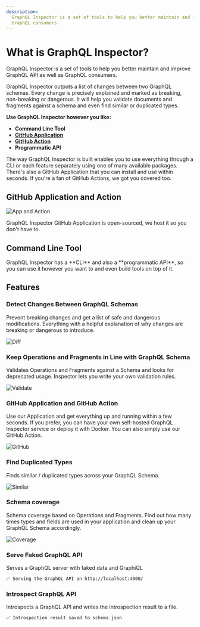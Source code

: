 ```yaml
---
description:
  GraphQL Inspector is a set of tools to help you better maintain and improve GraphQL API as well as
  GraphQL consumers.
---
```



# What is GraphQL Inspector?

GraphQL Inspector is a set of tools to help you better maintain and improve GraphQL API as well as
GraphQL consumers.

GraphQL Inspector outputs a list of changes between two GraphQL schemas. Every change is precisely
explained and marked as breaking, non-breaking or dangerous. It will help you validate documents and
fragments against a schema and even find similar or duplicated types.

**Use GraphQL Inspector however you like:**

- **Command Line Tool**
- [**GitHub Application**](/docs/products/github)
- [**GitHub Action**](/docs/products/action)
- **Programmatic API**

The way GraphQL Inspector is built enables you to use everything through a CLI or each feature
separately using one of many available packages. There's also a GitHub Application that you can
install and use within seconds. If you're a fan of GitHub Actions, we got you covered too.

## GitHub Application and Action

![App and Action](/assets/img/github/app-action.jpg)

<Callout>
  GraphQL Inspector GitHub Application is open-sourced, we host it so you don't
  have to.
</Callout>

## Command Line Tool

<CliDemo />

<Callout>
  GraphQL Inspector has a **CLI** and also a **programmatic API**, so you can
  use it however you want to and even build tools on top of it.
</Callout>

## Features

### Detect Changes Between GraphQL Schemas

Prevent breaking changes and get a list of safe and dangerous modifications. Everything with a
helpful explanation of why changes are breaking or dangerous to introduce.

![Diff](/assets/img/cli/diff.jpg)

### Keep Operations and Fragments in Line with GraphQL Schema

Validates Operations and Fragments against a Schema and looks for deprecated usage. Inspector lets
you write your own validation rules.

![Validate](/assets/img/cli/validate.jpg)

### GitHub Application and GitHub Action

Use our Application and get everything up and running within a few seconds. If you prefer, you can
have your own self-hosted GraphQL Inspector service or deploy it with Docker. You can also simply
use our GitHub Action.

![GitHub](/assets/img/cli/github.jpg)

### Find Duplicated Types

Finds similar / duplicated types across your GraphQL Schema.

![Similar](/assets/img/cli/similar.jpg)

### Schema coverage

Schema coverage based on Operations and Fragments. Find out how many times types and fields are used
in your application and clean up your GraphQL Schema accordingly.

![Coverage](/assets/img/cli/coverage.jpg)

### Serve Faked GraphQL API

Serves a GraphQL server with faked data and GraphiQL

```sh
✅ Serving the GraphQL API on http://localhost:4000/
```

### Introspect GraphQL API

Introspects a GraphQL API and writes the introspection result to a file.

```sh
✅ Introspection result saved to schema.json
```
